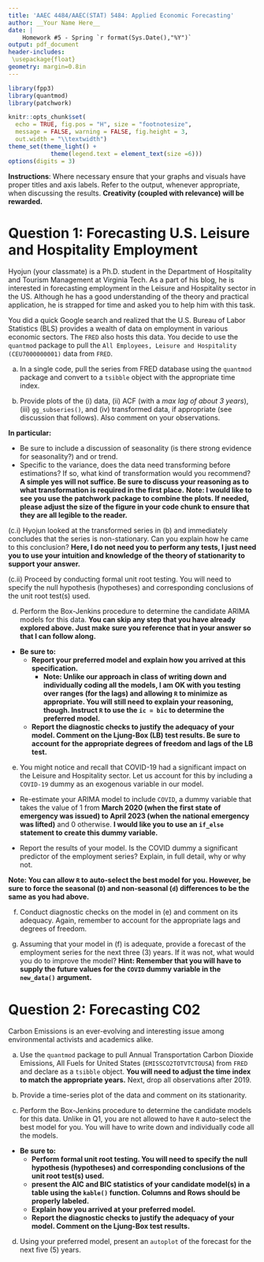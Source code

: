 ---
title: 'AAEC 4484/AAEC(STAT) 5484: Applied Economic Forecasting'
author: __Your Name Here__
date: |
    Homework #5 - Spring `r format(Sys.Date(),"%Y")` 
output: pdf_document
header-includes:
 \usepackage{float}
geometry: margin=0.8in
---


```{r setup, include=FALSE}
library(fpp3)
library(quantmod)
library(patchwork)

knitr::opts_chunk$set(
  echo = TRUE, fig.pos = "H", size = "footnotesize",
  message = FALSE, warning = FALSE, fig.height = 3, 
  out.width = "\\textwidth")
theme_set(theme_light() +
            theme(legend.text = element_text(size =6)))
options(digits = 3)
```

**Instructions**: Where necessary ensure that your graphs and visuals have proper titles and axis labels. Refer to the output, whenever appropriate, when discussing the results. **Creativity (coupled with relevance) will be rewarded.**

# Question 1: Forecasting U.S. Leisure and Hospitality Employment

Hyojun (your classmate) is a Ph.D. student in the Department of Hospitality and Tourism Management at Virginia Tech. As a part of his blog, he is interested in forecasting employment in the Leisure and Hospitality sector in the US. Although he has a good understanding of the theory and practical application, he is strapped for time and asked you to help him with this task.

You did a quick Google search and realized that the U.S. Bureau of Labor Statistics (BLS) provides a wealth of data on employment in various economic sectors. The `FRED` also hosts this data. You decide to use the `quantmod` package to pull the `All Employees, Leisure and Hospitality (CEU7000000001)` data from `FRED`.

(a) In a single code, pull the series from FRED database using the `quantmod` package and convert to a `tsibble` object with the appropriate time index. 



(b) Provide plots of the (i) data, (ii) ACF (with a *max lag of about 3 years*), (iii) `gg_subseries()`, and (iv) transformed data, if appropriate (see discussion that follows). Also comment on your observations.

**In particular:**

- Be sure to include a discussion of seasonality (is there strong evidence for seasonality?) and or trend. 
- Specific to the variance, does the data need transforming before estimations? If so, what kind of transformation would you recommend? **A simple yes will not suffice. Be sure to discuss your reasoning as to what  transformation is required in the first place.**
**Note: I would like to see you use the patchwork package to combine the plots. If needed, please adjust the size of the figure in your code chunk to ensure that they are all legible to the reader.**



(c.i) Hyojun looked at the transformed series in (b) and immediately concludes that the series is non-stationary. Can you explain how he came to this conclusion? 
**Here, I do not need you to perform any tests, I just need you to use your intuition and knowledge of the theory of stationarity to support your answer.**



(c.ii) Proceed by conducting formal unit root testing. You will need to specify the null hypothesis (hypotheses) and corresponding conclusions of the unit root test(s) used.
 


(d) Perform the Box-Jenkins procedure to determine the candidate ARIMA models for this data. **You can skip any step that you have already explored above. Just make sure you reference that in your answer so that I can follow along.**

- **Be sure to:**
  - **Report your preferred model and explain how you arrived at this specification.**
    - **Note: Unlike our approach in class of writing down and individually coding all the models, I am OK with you testing over ranges (for the lags) and allowing `R` to minimize as appropriate. You will still need to explain your reasoning, though. Instruct `R` to use the `ic = bic` to determine the preferred model.** 
  - **Report the diagnostic checks to justify the adequacy of your model. Comment on the Ljung-Box (LB) test results. Be sure to account for the appropriate degrees of freedom and lags of the LB test.**




(e) You might notice and recall that COVID-19 had a significant impact on the Leisure and Hospitality sector. Let us account for this by including a `COVID-19` dummy as an exogenous variable in our model. 

- Re-estimate your ARIMA model to include `COVID`, a dummy variable that takes the value of 1 from **March 2020 (when the first state of emergency was issued) to April 2023 (when the national emergency was lifted)** and 0 otherwise. **I would like you to use an `if_else` statement to create this dummy variable.**

- Report the results of your model. Is the COVID dummy a significant predictor of the employment series? Explain, in full detail, why or why not.

**Note: You can allow `R` to auto-select the best model for you. However, be sure to force the seasonal (`D`) and non-seasonal (`d`) differences to be the same as you had above.**




(f) Conduct diagnostic checks on the model in (e) and comment on its adequacy. Again, remember to account for the appropriate lags and degrees of freedom.





(g) Assuming that your model in (f) is adequate, provide a forecast of the employment series for the next three (3) years. If it was not, what would you do to improve the model? **Hint: Remember that you will have to supply the future values for the `COVID` dummy variable in the `new_data()` argument.**




\newpage

# Question 2: Forecasting C02

Carbon Emissions is an ever-evolving and interesting issue among environmental activists and academics alike. 

(a) Use the `quantmod` package to pull Annual Transportation Carbon Dioxide Emissions, All Fuels for United States (`EMISSCO2TOTVTCTOUSA`) from `FRED` and declare as a `tsibble` object. **You will need to adjust the time index to match the appropriate years.** Next, drop all observations after 2019.





(b)  Provide a time-series plot of the data and comment on its stationarity. 




(c) Perform the Box-Jenkins procedure to determine the candidate models for this data. Unlike in Q1, you are not allowed to have `R` auto-select the best model for you. You will have to write down and individually code all the models.

- **Be sure to:**
  - **Perform formal unit root testing. You will need to specify the null hypothesis (hypotheses) and corresponding conclusions of the unit root test(s) used.**
  - **present the AIC and BIC statistics of your candidate model(s) in a table using the `kable()` function. Columns and Rows should be properly labeled.**
  - **Explain how you arrived at your preferred model.**
  - **Report the diagnostic checks to justify the adequacy of your model. Comment on the Ljung-Box test results.**





(d) Using your preferred model, present an `autoplot` of the forecast for the next five (5) years. 

